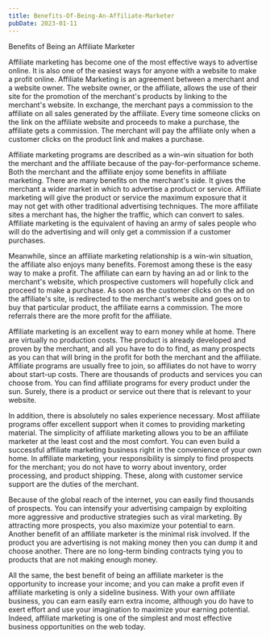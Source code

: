```yaml
---
title: Benefits-Of-Being-An-Affiliate-Marketer
pubDate: 2023-01-11
---
```


Benefits of Being an Affiliate Marketer


Affiliate marketing has become one of the most effective ways to advertise online. It is also one of the easiest ways for anyone with a website to make a profit online. Affiliate Marketing is an agreement between a merchant and a website owner. The website owner, or the affiliate, allows the use of their site for the promotion of the merchant's products by linking to the merchant's website. In exchange, the merchant pays a commission to the affiliate on all sales generated by the affiliate. Every time someone clicks on the link on the affiliate website and proceeds to make a purchase, the affiliate gets a commission. The merchant will pay the affiliate only when a customer clicks on the product link and makes a purchase.

Affiliate marketing programs are described as a win-win situation for both the merchant and the affiliate because of the pay-for-performance scheme. Both the merchant and the affiliate enjoy some benefits in affiliate marketing. There are many benefits on the merchant's side. It gives the merchant a wider market in which to advertise a product or service. Affiliate marketing will give the product or service the maximum exposure that it may not get with other traditional advertising techniques. The more affiliate sites a merchant has, the higher the traffic, which can convert to sales. Affiliate marketing is the equivalent of having an army of sales people who will do the advertising and will only get a commission if a customer purchases.

Meanwhile, since an affiliate marketing relationship is a win-win situation, the affiliate also enjoys many benefits. Foremost among these is the easy way to make a profit. The affiliate can earn by having an ad or link to the merchant's website, which prospective customers will hopefully click and proceed to make a purchase. As soon as the customer clicks on the ad on the affiliate's site, is redirected to the merchant's website and goes on to buy that particular product, the affiliate earns a commission. The more referrals there are the more profit for the affiliate.

Affiliate marketing is an excellent way to earn money while at home. There are virtually no production costs. The product is already developed and proven by the merchant, and all you have to do to find, as many prospects as you can that will bring in the profit for both the merchant and the affiliate. Affiliate programs are usually free to join, so affiliates do not have to worry about start-up costs. There are thousands of products and services you can choose from. You can find affiliate programs for every product under the sun. Surely, there is a product or service out there that is relevant to your website.

In addition, there is absolutely no sales experience necessary. Most affiliate programs offer excellent support when it comes to providing marketing material. The simplicity of affiliate marketing allows you to be an affiliate marketer at the least cost and the most comfort. You can even build a successful affiliate marketing business right in the convenience of your own home. In affiliate marketing, your responsibility is simply to find prospects for the merchant; you do not have to worry about inventory, order processing, and product shipping. These, along with customer service support are the duties of the merchant.

Because of the global reach of the internet, you can easily find thousands of prospects. You can intensify your advertising campaign by exploiting more aggressive and productive strategies such as viral marketing. By attracting more prospects, you also maximize your potential to earn. Another benefit of an affiliate marketer is the minimal risk involved. If the product you are advertising is not making money then you can dump it and choose another. There are no long-term binding contracts tying you to products that are not making enough money.

All the same, the best benefit of being an affiliate marketer is the opportunity to increase your income; and you can make a profit even if affiliate marketing is only a sideline business. With your own affiliate business, you can earn easily earn extra income, although you do have to exert effort and use your imagination to maximize your earning potential. Indeed, affiliate marketing is one of the simplest and most effective business opportunities on the web today.